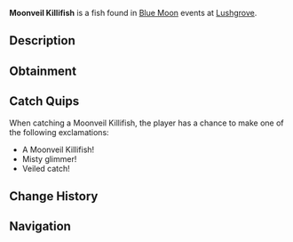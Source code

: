 {{FishInfobox
|image          = Moonveil Killifish.png
|rarity         = Common
|sea            = Second Sea
|location       = [[Blue Moon - Second Sea]]
|sublocation    = 
|sources        = Fishing Rod
|radar_location = 
|prog_speed     = +40
|xp             = 480
|weather        = Foggy
|time           = 
|season         = Winter
|bait           = Ember Berries
|base_weight    = 12
|base_value     = 200
|weight_range   = 8
|base_chance    = 110
|base_resil     = 75
}}
'''Moonveil Killifish''' is a {{Rarity|Common}} fish found in [[Blue Moon]] events at [[Lushgrove]].

== Description ==
{{Description|A blue delicate fish with a spotted pattern.|Bestiary Entry}}

== Obtainment ==
{{Description|It dances where the fog cloaks the edge.|Bestiary Hint}}
{{Fish Availability|
Blue Moon/Second Sea
|top_rods      = 
Free Spirit Rod\222340.23\303706.1;
Training Rod\203727.41\200876.8;
Azure Of Lagoon\199130.89\250848.88;
Flimsy Rod\198123.55\198123.55;
Trident Rod\192056.47\216699.42;
Destiny Rod\153804.27\187310.57;
Blazebringer Rod\188447.68\257410.49;
Firefly Rod\183210.04\250934.87;
Great Dreamer Rod\188224.78\247014.48;
Verdant Shear Rod\188035.41\242669.78;
No-Life Rod\163811.58\172007.45;
Seraphic Rod\155867.28\190924.58;
Ethereal Prism Rod\154585.94\201319.06;
Challenger's Rod\150824.12\161905.29;
Rod Of The Forgotten Fang\150372.75\183098.02;
Depthseeker Rod\149820.12\157687.09;
Rod Of The Exalted One\149332.83\190145.86;
Avalanche Rod\148965.11\156702.09;
Rod Of The Depths\148951.24\169537.13;
Volcanic Rod\148601.98\162176.28;
Zeus Rod\148184.14\161846.32;
Steady Rod\136938.74\136673.83
|recommended   = Free Spirit Rod
}}

== Catch Quips ==
When catching a Moonveil Killifish, the player has a chance to make one of the following exclamations:
* A Moonveil Killifish!
* Misty glimmer!
* Veiled catch!

== Change History ==
{{Change History|{{subst:Current Version}}}}

== Navigation ==
{{Fish Navbox|Blue Moon - Second Sea}}